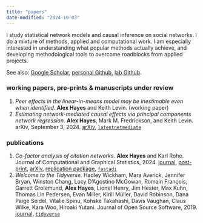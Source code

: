 ```yaml
---
title: "papers"
date-modified: "2024-10-03"
---
```


I study statistical network models and causal inference on social networks. I do a mixture of methods, applied and computational work. I am especially interested in understanding what popular methods actually achieve, and developing methodological tools to overcome roadblocks from applied projects.

See also: [Google Scholar](https://scholar.google.com/citations?hl=en&user=6g1T3WIAAAAJ), [personal Github](https://github.com/alexpghayes), [lab Github](https://github.com/rohelab).

<!-- My work with [Karl Rohe](http://pages.stat.wisc.edu/~karlrohe/) has focused on fast approaches to spectral estimation via sparse linear algebra. Our primary project together has been developing a method for network co-factor analysis for settings with missing edge data, which we applied to a large network of citations between statistics papers. We have also spent some time working to understand effective regularization strategies for spectral estimators, as well as developing diagnostic tools for PCA and varimax rotation. As part of an outgrowth of Karl's [murmuration project](https://murmuration.wisc.edu/) I developed extensive infrastructure to sample and analyze the Twitter following graph (see [code](../code)), and Twitter data remains near and dear to my heart. -->

<!-- I am currently working with [Keith Levin](https://pages.stat.wisc.edu/~kdlevin/) on causal interpretations of network regression, and with [Jiwei Zhao](https://biostat.wiscweb.wisc.edu/staff/zhao-jiwei/) on semi-parametric inference for experimental guardrails in a data fusion setting. -->

<!-- Previously at Facebook, I developed internal tooling to understand post content using neural hypergraph embeddings. At Facebook I also developed a diagnostic to assess the out-of-sample reliability of rolling classifiers based on differential calibration of the classifier over time. -->



<!-- **n.b.** This information on this page is slightly out of date.  -->

<!-- research interests -->
<!-- industry research -->
<!-- academic research -->
<!-- hobbyist interests -->
<!-- applications -- cybersecurity, trust and safety on social networks, social science experiments, fraud detection, high dimensional times series, spatial causal inference, bibliometrics, matrix completion, times series of networks, causal inference on networks, regularizing network embeddings -->

<!-- On the whole, I would say these projects (and my interests!) lie at a methods/applied intersection. Theory is less my jam. I very much enjoy thinking about how methods can be used to analyze data, analyzing data including doing all the coding needed to make that happen, and developing a clear understanding of data or methods through writing. -->


<!-- things i have done: network sampling -->

<!-- - doing things for fun vs for real world impact -->
<!-- - i do statistics because i like to understand things, not because the math is fun, not because any real world impact -->

<!-- maybe combine this my job search post: -->
<!-- - deep technical problems that take years of work -->
<!-- - complex *interesting* systems to learn and engage with -->
<!-- - some sort of social good: knowledge production, tool building, methods dev, research support -->


<!-- understanding nuances for careful application of methods as opposed to theory -->

<!-- "what can we actually learn from data using this method?" and theory helps us understand related topics so we can use methods for inference by better understand the mathematical formalism -->

<!-- simple tools -->
<!-- spectral networks -->
<!-- causal applications (clever identification) -->
<!-- simple tools -->
<!-- time series of networks -->


<!-- regularizing network methods / spectral artefacts of noise in networks -->


<!-- hobbyist interests in methods and data: -->

<!-- - semiparametric causal inference -->
<!-- - rank estimation on networks -->
<!-- - ranking models -->
<!-- - spatial statistics -->
<!-- - generalized additive models -->
<!-- - graph matching / network alignment -->
<!-- - graph neural networks -->
<!-- - trajectory data -->
<!-- - effects and statistical estimability in controlled systems (i.e. repeated hopefully causal interventions) -->

<!-- application domains: -->
<!-- - exercise physiology -->
<!-- - polarization, cultural/social movements -->
<!-- - sociology of science -->
<!-- - philosophy of science -->
<!-- - social hierarchy -->
<!-- - ranking in competitive games (chess, video games, etc) -->

<!-- exposure to: data fusion, causal transportation problems, randomized linear algebra -->

<!-- less recent hobbyist interests: -->
<!-- - design of statistical software -->

<!-- not interested in: -->
<!-- - theory without methodological implications or immediate application -->


### working papers, pre-prints & manuscripts under review

1. *Peer effects in the linear-in-means model may be inestimable even when identified*. **Alex Hayes** and Keith Levin. (working paper)
<!-- 1. *Estimating causal peer influence in noisy networks*. **Alex Hayes** and Keith Levin. (working paper) -->
1. *Estimating network-mediated causal effects via principal components network regression*. **Alex Hayes**, Mark M. Fredrickson, and Keith Levin. arXiv, September 3, 2024. [arXiv](http://arxiv.org/abs/2212.12041), [`latentnetmediate`](https://github.com/alexpghayes/latentnetmediate)

### publications

1. *Co-factor analysis of citation networks*. **Alex Hayes** and Karl Rohe. Journal of Computational and Graphical Statistics, 2024. [journal](http://www.tandfonline.com/10.1080/10618600.2024.2394464), [post-print](cofactor-analysis-of-citation-networks-aom.pdf), [arXiv](https://arxiv.org/abs/2408.14604), [replication package](https://github.com/alexpghayes/citation-cofactoring-replication), [`fastadi`](https://rohelab.github.io/fastadi/)
1. *Welcome to the Tidyverse.* Hadley Wickham, Mara Averick, Jennifer Bryan, Winston Chang, Lucy D'Agostino McGowan, Romain François, Garrett Grolemund, **Alex Hayes**, Lionel Henry, Jim Hester, Max Kuhn, Thomas Lin Pedersen, Evan Miller, Kirill Müller, David Robinson, Dana Paige Seidel, Vitalie Spinu, Kohske Takahashi, Davis Vaughan, Claus Wilke, Kara Woo, Hiroaki Yutani. Journal of Open Source Software, 2019. [journal](https://joss.theoj.org/papers/10.21105/joss.01686), [`tidyverse`](https://www.tidyverse.org/)

<!-- ### dormant projects -->

<!-- 1. *Efficient estimation of mediated experimental regression guardrails* with Jiwei Zhao -->
<!-- 1. *A Metric to Assess the Need for Multi-Calibration* with Yevgeniy Grechka and Aude Hofleitner -->
<!-- 1. *Localization, interpolation & the spectral decomposition of the regularized Graph Laplacian* with Karl Rohe -->
